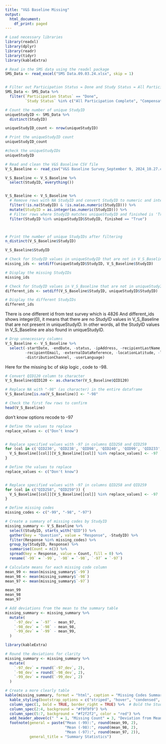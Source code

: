 ---
title: "V&S Baseline Missing"
output:
  html_document:
    df_print: paged
---
```{r,echo = FALSE, warning = FALSE, message = FALSE, echo = FALSE}
# Load necessary libraries
library(readxl)
library(dplyr)
library(readr)
library(tidyr)
library(kableExtra)
```

```{r}
# Read in the SMS data using the readxl package
SMS_Data <- read_excel("SMS Data.09.03.24.xlsx", skip = 1)


# Filter out Participation Status = Done and Study Status = All Participation Complete or Compensation Sent
SMS_Data <- SMS_Data %>%
  filter(`Participation Status` == "Done", 
         `Study Status` %in% c("All Participation Complete", "Compensation Sent"))

# Count the number of unique StudyID
uniqueStudyID <- SMS_Data %>%
  distinct(StudyID)

uniqueStudyID_count <- nrow(uniqueStudyID)

# Print the uniqueStudyID count
uniqueStudyID_count


```
```{r}
#check the uniqueStudyIDs
uniqueStudyID
```



```{r}
# Read and clean the V&S Baseline CSV file
V_S_Baseline <- read_csv("V&S Baseline Survey_September 9, 2024_10.27.csv")

V_S_Baseline <- V_S_Baseline %>%
  select(StudyID, everything())


V_S_Baseline <- V_S_Baseline %>%
  # Remove rows with NA StudyID and convert StudyID to numeric and integer
  filter(!is.na(StudyID) & !is.na(as.numeric(StudyID))) %>%
  mutate(StudyID = as.integer(as.numeric(StudyID))) %>%
  # Filter rows where StudyID matches uniqueStudyID and finished is 'True'
  filter(StudyID %in% uniqueStudyID$StudyID, finished == "True")



# Print the number of unique StudyIDs after filtering
n_distinct(V_S_Baseline$StudyID)

```


```{r}
V_S_Baseline$StudyID
```


```{r}
# Check for StudyID values in uniqueStudyID that are not in V_S_Baseline
missing_ids <- setdiff(uniqueStudyID$StudyID, V_S_Baseline$StudyID)

# Display the missing StudyIDs
missing_ids

# Check for StudyID values in V_S_Baseline that are not in uniqueStudyID
different_ids <- setdiff(V_S_Baseline$StudyID, uniqueStudyID$StudyID)

# Display the different StudyIDs
different_ids

```
There is one different id from test survey which is 4826
And different_ids shows integer(0), it means that there are no StudyID values in V_S_Baseline that are not present in uniqueStudyID. In other words, all the StudyID values in V_S_Baseline are also found in uniqueStudyID.

```{r}
# Drop unnecessary columns
V_S_Baseline <- V_S_Baseline %>%
  select(-startDate, -endDate, -status, -ipAddress, -recipientLastName, -recipientFirstName, 
         -recipientEmail, -externalDataReference, -locationLatitude, -locationLongitude, 
         -distributionChannel, -userLanguage)

```


Here for the missing bc of skip logic , code to -98.
```{r}
# Convert QID120 column to character
V_S_Baseline$QID120 <- as.character(V_S_Baseline$QID120)

# Replace NA with "-98" (as character) in the entire dataframe
V_S_Baseline[is.na(V_S_Baseline)] <- "-98"

# Check the first few rows to confirm
head(V_S_Baseline)

```

don't know options recode to -97
```{r}
# Define the values to replace
replace_values <- c("Don’t know")


# Replace specified values with -97 in columns QID258 and QID259
for (col in c('QID230', 'QID238', 'QID98', 'QID240', 'QID99', 'QID233',"QID258", "QID259")) {
  V_S_Baseline[[col]][V_S_Baseline[[col]] %in% replace_values] <- -97
}
```



```{r}

# Define the values to replace
replace_values <- c("Don't know")


# Replace specified values with -97 in columns QID258 and QID259
for (col in c("QID258", "QID259")) {
  V_S_Baseline[[col]][V_S_Baseline[[col]] %in% replace_values] <- -97
}


```



```{r}
# Define missing codes
missing_codes <- c("-99", "-98", "-97")

# Create a summary of missing codes by StudyID
missing_summary <- V_S_Baseline %>%
  select(StudyID, starts_with("QID")) %>%   
  gather(key = "Question", value = "Response", -StudyID) %>%
  filter(Response %in% missing_codes) %>%
  group_by(StudyID, Response) %>%
  summarise(Count = n()) %>%
  spread(key = Response, value = Count, fill = 0) %>%
  rename(`-99` = `-99`, `-98` = `-98`, `-97` = `-97`)

# Calculate means for each missing code column
mean_99 <- mean(missing_summary$`-99`)
mean_98 <- mean(missing_summary$`-98`)
mean_97 <- mean(missing_summary$`-97`)

mean_99
mean_98
mean_97

# Add deviations from the mean to the summary table
missing_summary <- missing_summary %>%
  mutate(
    `-97_dev` = `-97` - mean_97,
    `-98_dev` = `-98` - mean_98,
    `-99_dev` = `-99` - mean_99,
  )


```

```{r}

library(kableExtra)

# Round the deviations for clarity
missing_summary <- missing_summary %>%
  mutate(
    `-97_dev` = round(`-97_dev`, 2),
    `-98_dev` = round(`-98_dev`, 2),
    `-99_dev` = round(`-99_dev`, 2)
  )

# Create a more clearly table
kable(missing_summary, format = "html", caption = "Missing Codes Summary with Deviations") %>%
  kable_styling(bootstrap_options = c("striped", "hover", "condensed", "responsive")) %>%
  column_spec(1, bold = TRUE, border_right = TRUE) %>%  # Bold the StudyID 
  column_spec(2:4, background = "#f9f9f9") %>% 
  column_spec(5:7, background = "#f2f2f2", color = "red") %>%  
  add_header_above(c(" " = 1, "Missing Count" = 3, "Deviation from Mean" = 3)) %>%
  footnote(general = paste("Mean (-99):", round(mean_99, 2),
                           "Mean (-98):", round(mean_98, 2),
                           "Mean (-97):", round(mean_97, 2)),
           general_title = "Summary Statistics")

```

